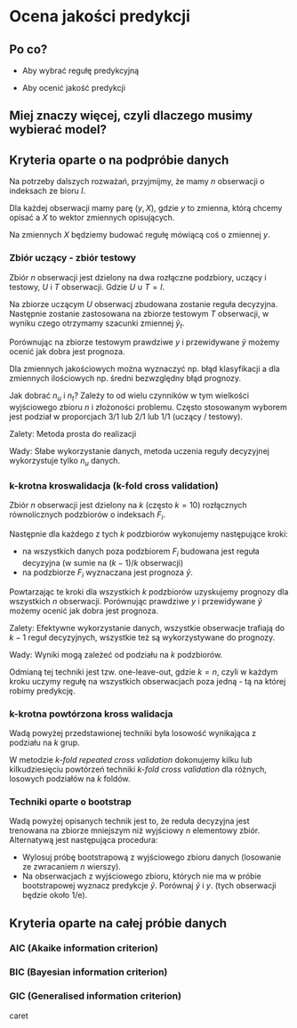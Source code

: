# Ocena jakości predykcji

## Po co?

- Aby wybrać regułę predykcyjną

- Aby ocenić jakość predykcji

## Miej znaczy więcej, czyli dlaczego musimy wybierać model?

## Kryteria oparte o na podpróbie danych

Na potrzeby dalszych rozważań, przyjmijmy, że mamy $n$ obserwacji o indeksach ze bioru $I$.

Dla każdej obserwacji mamy parę $(y, X)$, gdzie $y$ to zmienna, którą chcemy opisać a $X$ to wektor zmiennych opisujących. 

Na zmiennych $X$ będziemy budować regułę mówiącą coś o zmiennej $y$.

### Zbiór uczący - zbiór testowy

Zbiór $n$ obserwacji jest dzielony na dwa rozłączne podzbiory, uczący i testowy, $U$ i $T$ obserwacji. Gdzie $U \cup T = I$.

Na zbiorze uczącym $U$ obserwacj zbudowana zostanie reguła decyzyjna. Następnie zostanie zastosowana na zbiorze testowym $T$ obserwacji, w wyniku czego otrzymamy szacunki zmiennej $\tilde y_t$.

Porównując na zbiorze testowym prawdziwe $y$ i przewidywane $\tilde y$ możemy ocenić jak dobra jest prognoza. 

Dla zmiennych jakościowych można wyznaczyć np. błąd klasyfikacji a dla zmiennych ilościowych np. średni bezwzględny błąd prognozy.

Jak dobrać $n_u$ i $n_t$? Zależy to od wielu czynników w tym wielkości wyjściowego zbioru $n$ i złożoności problemu. Często stosowanym wyborem jest podział w proporcjach $3/1$ lub $2/1$ lub $1/1$ (uczący / testowy).

Zalety: Metoda prosta do realizacji

Wady: Słabe wykorzystanie danych, metoda uczenia reguły decyzyjnej wykorzystuje tylko $n_u$ danych.


### k-krotna kroswalidacja (k-fold cross validation)

Zbiór $n$ obserwacji jest dzielony na $k$ (często $k=10$) rozłącznych równolicznych podzbiorów o indeksach $F_i$.

Następnie dla każdego z tych $k$ podzbiorów wykonujemy następujące kroki:

- na wszystkich danych poza podzbiorem $F_i$ budowana jest reguła decyzyjna (w sumie na $(k-1)/k$ obserwacji)
- na podzbiorze $F_i$ wyznaczana jest prognoza $\tilde y$.

Powtarzając te kroki dla wszystkich $k$ podzbiorów uzyskujemy prognozy dla wszystkich $n$ obserwacji.
Porównując prawdziwe $y$ i przewidywane $\tilde y$ możemy ocenić jak dobra jest prognoza. 


Zalety: Efektywne wykorzystanie danych, wszystkie obserwacje trafiają do $k-1$ reguł decyzyjnych, wszystkie też są wykorzystywane do prognozy.

Wady: Wyniki mogą zależeć od podziału na $k$ podzbiorów.

Odmianą tej techniki jest tzw. one-leave-out, gdzie $k=n$, czyli w każdym kroku uczymy regułę na wszystkich obserwacjach poza jedną - tą na której robimy predykcję.

### k-krotna powtórzona kross walidacja

Wadą powyżej przedstawionej techniki była losowość wynikająca z podziału na $k$ grup.

W metodzie *k-fold repeated cross validation* dokonujemy kilku lub kilkudziesięciu powtórzeń techniki *k-fold cross validation* dla różnych, losowych podziałów na $k$ foldów.

### Techniki oparte  o bootstrap

Wadą powyżej opisanych technik jest to, że reduła decyzyjna jest trenowana na zbiorze mniejszym niż wyjściowy $n$ elementowy zbiór. Alternatywą jest następująca procedura:

- Wylosuj próbę bootstrapową z wyjściowego zbioru danych (losowanie ze zwracaniem $n$ wierszy).
- Na obserwacjach z wyjściowego zbioru, których nie ma w próbie bootstrapowej wyznacz predykcje $\tilde y$. Porównaj $\tilde y$ i $y$.
(tych obserwacji będzie około 1/e).


## Kryteria oparte na całej próbie danych

### AIC (Akaike information criterion)

### BIC (Bayesian information criterion)

### GIC (Generalised information criterion)

caret
